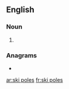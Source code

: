 ==English==

===Noun===
{{head|en|noun plural form|head=[[ski]] [[poles]]}}
# {{plural of|ski pole|lang=en}}

===Anagrams===
* {{l|en|ski slope}}

[[ar:ski poles]]
[[fr:ski poles]]
